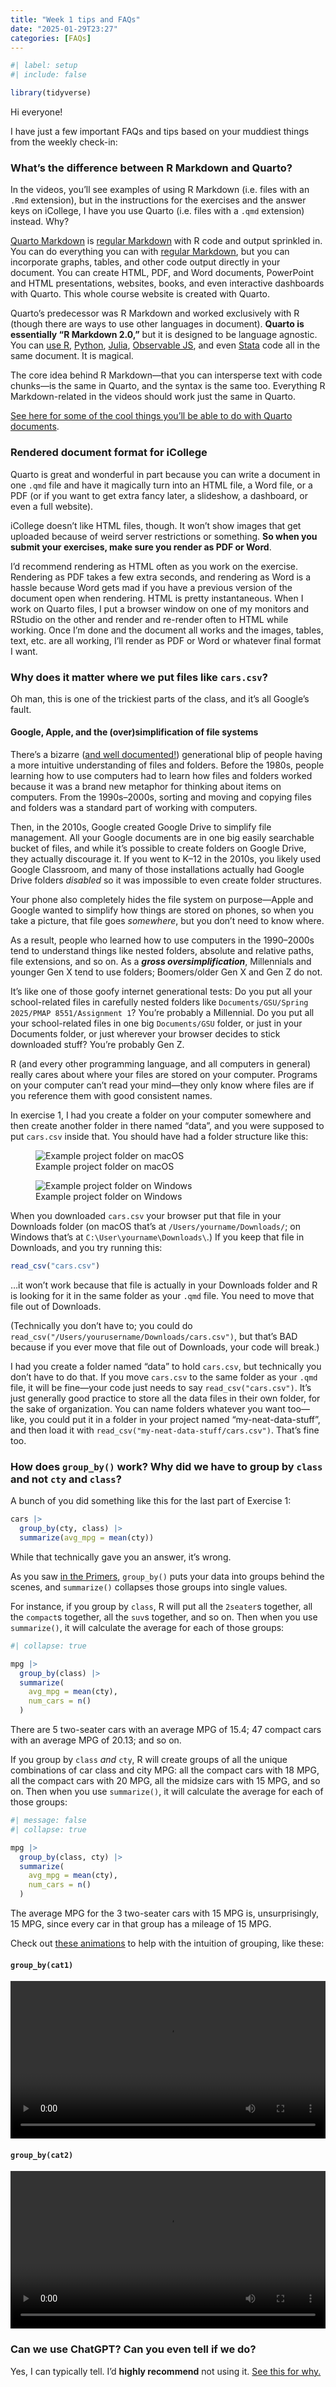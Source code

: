 ```yaml
---
title: "Week 1 tips and FAQs"
date: "2025-01-29T23:27"
categories: [FAQs]
---
```


```r
#| label: setup
#| include: false

library(tidyverse)
```

Hi everyone!

I have just a few important FAQs and tips based on your muddiest things from the weekly check-in:

### What's the difference between R Markdown and Quarto?

In the videos, you'll see examples of using R Markdown (i.e. files with an `.Rmd` extension), but in the instructions for the exercises and the answer keys on iCollege, I have you use Quarto (i.e. files with a `.qmd` extension) instead. Why?

[Quarto Markdown](https://quarto.org/) is [regular Markdown](/resource/markdown.qmd) with R code and output sprinkled in. You can do everything you can with [regular Markdown](/resource/markdown.qmd), but you can incorporate graphs, tables, and other code output directly in your document. You can create HTML, PDF, and Word documents, PowerPoint and HTML presentations, websites, books, and even interactive dashboards with Quarto. This whole course website is created with Quarto.

Quarto's predecessor was R Markdown and worked exclusively with R (though there are ways to use other languages in document). **Quarto is essentially "R Markdown 2.0,"** but it is designed to be language agnostic. You can [use R](https://quarto.org/docs/computations/r.html), [Python](https://quarto.org/docs/computations/julia.html), [Julia](https://quarto.org/docs/computations/julia.html), [Observable JS](https://quarto.org/docs/computations/ojs.html), and even [Stata](https://gist.github.com/andrewheiss/f38ceb81d362a7fc7cda3ae9ccf1283c) code all in the same document. It is magical.

The core idea behind R Markdown—that you can intersperse text with code chunks—is the same in Quarto, and the syntax is the same too. Everything R Markdown-related in the videos should work just the same in Quarto.

[See here for some of the cool things you'll be able to do with Quarto documents](/resource/quarto.qmd).


### Rendered document format for iCollege

Quarto is great and wonderful in part because you can write a document in one `.qmd` file and have it magically turn into an HTML file, a Word file, or a PDF (or if you want to get extra fancy later, a slideshow, a dashboard, or even a full website).

iCollege doesn't like HTML files, though. It won't show images that get uploaded because of weird server restrictions or something. **So when you submit your exercises, make sure you render as PDF or Word**.

I'd recommend rendering as HTML often as you work on the exercise. Rendering as PDF takes a few extra seconds, and rendering as Word is a hassle because Word gets mad if you have a previous version of the document open when rendering. HTML is pretty instantaneous. When I work on Quarto files, I put a browser window on one of my monitors and RStudio on the other and render and re-render often to HTML while working. Once I'm done and the document all works and the images, tables, text, etc. are all working, I'll render as PDF or Word or whatever final format I want.


### Why does it matter where we put files like `cars.csv`?

Oh man, this is one of the trickiest parts of the class, and it's all Google's fault.

::: {.callout-note}
#### Google, Apple, and the (over)simplification of file systems

There's a bizarre ([and well documented!](https://www.theverge.com/22684730/students-file-folder-directory-structure-education-gen-z)) generational blip of people having a more intuitive understanding of files and folders. Before the 1980s, people learning how to use computers had to learn how files and folders worked because it was a brand new metaphor for thinking about items on computers. From the 1990s–2000s, sorting and moving and copying files and folders was a standard part of working with computers. 

Then, in the 2010s, Google created Google Drive to simplify file management. All your Google documents are in one big easily searchable bucket of files, and while it's possible to create folders on Google Drive, they actually discourage it. If you went to K–12 in the 2010s, you likely used Google Classroom, and many of those installations actually had Google Drive folders *disabled* so it was impossible to even create folder structures.

Your phone also completely hides the file system on purpose—Apple and Google wanted to simplify how things are stored on phones, so when you take a picture, that file goes *somewhere*, but you don't need to know where.

As a result, people who learned how to use computers in the 1990–2000s tend to understand things like nested folders, absolute and relative paths, file extensions, and so on. As a ***gross oversimplification***, Millennials and younger Gen X tend to use folders; Boomers/older Gen X and Gen Z do not.

It's like one of those goofy internet generational tests: Do you put all your school-related files in carefully nested folders like `Documents/GSU/Spring 2025/PMAP 8551/Assignment 1`? You're probably a Millennial. Do you put all your school-related files in one big `Documents/GSU` folder, or just in your Documents folder, or just wherever your browser decides to stick downloaded stuff? You're probably Gen Z.

:::

R (and every other programming language, and all computers in general) really cares about where your files are stored on your computer. Programs on your computer can't read your mind—they only know where files are if you reference them with good consistent names.

In exercise 1, I had you create a folder on your computer somewhere and then create another folder in there named "data", and you were supposed to put `cars.csv` inside that. You should have had a folder structure like this:

::: {layout="[40,-1,55]"}
![Example project folder on macOS](/files/img/assignments/project-structure-macos.png)

![Example project folder on Windows](/files/img/assignments/project-structure-windows.png)
:::

When you downloaded `cars.csv` your browser put that file in your Downloads folder (on macOS that's at `/Users/yourname/Downloads/`; on Windows that's at `C:\User\yourname\Downloads\`.) If you keep that file in Downloads, and you try running this:

```.r
read_csv("cars.csv")
```

…it won't work because that file is actually in your Downloads folder and R is looking for it in the same folder as your `.qmd` file. You need to move that file out of Downloads.

::: {.small}
(Technically you don't have to; you could do `read_csv("/Users/yourusername/Downloads/cars.csv")`, but that's BAD because if you ever move that file out of Downloads, your code will break.)
:::

I had you create a folder named "data" to hold `cars.csv`, but technically you don't have to do that. If you move `cars.csv` to the same folder as your `.qmd` file, it will be fine—your code just needs to say `read_csv("cars.csv")`. It's just generally good practice to store all the data files in their own folder, for the sake of organization. You can name folders whatever you want too—like, you could put it in a folder in your project named "my-neat-data-stuff", and then load it with `read_csv("my-neat-data-stuff/cars.csv")`. That's fine too.


### How does `group_by()` work? Why did we have to group by `class` and not `cty` and `class`?

A bunch of you did something like this for the last part of Exercise 1:

```r
cars |>
  group_by(cty, class) |>
  summarize(avg_mpg = mean(cty))
```

While that technically gave you an answer, it's wrong.

As you saw [in the Primers](https://r-primers.andrewheiss.com/transform-data/03-deriving/03-group_by.html), `group_by()` puts your data into groups behind the scenes, and `summarize()` collapses those groups into single values.

For instance, if you group by `class`, R will put all the `2seater`s together, all the `compact`s together, all the `suv`s together, and so on. Then when you use `summarize()`, it will calculate the average for each of those groups:

```r
#| collapse: true

mpg |> 
  group_by(class) |> 
  summarize(
    avg_mpg = mean(cty),
    num_cars = n()
  )
```

There are 5 two-seater cars with an average MPG of 15.4; 47 compact cars with an average MPG of 20.13; and so on.

If you group by `class` *and* `cty`, R will create groups of all the unique combinations of car class and city MPG: all the compact cars with 18 MPG, all the compact cars with 20 MPG, all the midsize cars with 15 MPG, and so on. Then when you use `summarize()`, it will calculate the average for each of those groups:

```r
#| message: false
#| collapse: true

mpg |> 
  group_by(class, cty) |> 
  summarize(
    avg_mpg = mean(cty),
    num_cars = n()
  )
```

The average MPG for the 3 two-seater cars with 15 MPG is, unsurprisingly, 15 MPG, since every car in that group has a mileage of 15 MPG.

Check out [these animations](https://www.andrewheiss.com/blog/2024/04/04/group_by-summarize-ungroup-animations/) to help with the intuition of grouping, like these:

::: {.panel-tabset}

#### `group_by(cat1)`

```{=html}
<video controls width="100%" style="display: block; margin: auto;">
  <source src="/files/video/grp-summarize-01.mp4" type="video/mp4">
</video>
```

#### `group_by(cat2)`

```{=html}
<video controls width="100%" style="display: block; margin: auto;">
  <source src="/files/video/grp-summarize-02.mp4" type="video/mp4">
</video>
```

:::


### Can we use ChatGPT? Can you even tell if we do?

Yes, I can typically tell. I'd **highly recommend** not using it. [See this for why.](/resource/ai-bs.qmd)
